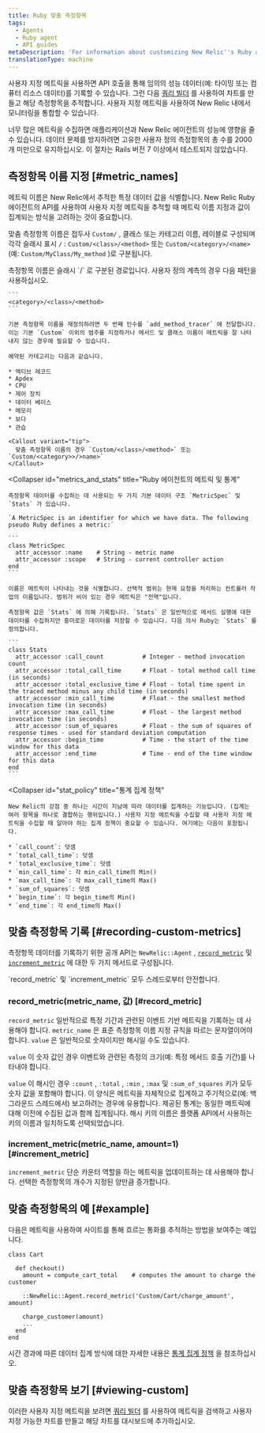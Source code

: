```yaml
---
title: Ruby 맞춤 측정항목
tags:
  - Agents
  - Ruby agent
  - API guides
metaDescription: 'For information about customizing New Relic''s Ruby agent API to collect additional metrics, start here.'
translationType: machine
---
```


사용자 지정 메트릭을 사용하면 API 호출을 통해 임의의 성능 데이터(예: 타이밍 또는 컴퓨터 리소스 데이터)를 기록할 수 있습니다. 그런 다음 [쿼리 빌더](/docs/query-your-data/explore-query-data/query-builder/introduction-query-builder) 를 사용하여 차트를 만들고 해당 측정항목을 추적합니다. 사용자 지정 메트릭을 사용하여 New Relic 내에서 모니터링을 통합할 수 있습니다.

<Callout variant="caution">
  너무 많은 메트릭을 수집하면 애플리케이션과 New Relic 에이전트의 성능에 영향을 줄 수 있습니다. 데이터 문제를 방지하려면 고유한 사용자 정의 측정항목의 총 수를 2000개 미만으로 유지하십시오.
</Callout>

<Callout variant="important">
  이 절차는 Rails 버전 7 이상에서 테스트되지 않았습니다.
</Callout>

## 측정항목 이름 지정 [#metric_names]

메트릭 이름은 New Relic에서 추적한 특정 데이터 값을 식별합니다. New Relic Ruby 에이전트의 API를 사용하여 사용자 지정 메트릭을 추적할 때 메트릭 이름 지정과 값이 집계되는 방식을 고려하는 것이 중요합니다.

맞춤 측정항목 이름은 접두사 `Custom/` , 클래스 또는 카테고리 이름, 레이블로 구성되며 각각 슬래시 표시 `/` : `Custom/<class>/<method>` 또는 `Custom/<category>/<name>` (예: `Custom/MyClass/My_method` )로 구분됩니다.

<CollapserGroup>
  <Collapser
    id="metric_names"
    title="측정항목 이름 및 경로"
  >
    측정항목 이름은 슬래시 `/` 로 구분된 경로입니다. 사용자 정의 계측의 경우 다음 패턴을 사용하십시오.

    ```
    <category>/<class>/<method>
    ```

    기본 측정항목 이름을 재정의하려면 두 번째 인수를 `add_method_tracer` 에 전달합니다. 이는 기본 `Custom` 이외의 범주를 지정하거나 메서드 및 클래스 이름이 메트릭을 잘 나타내지 않는 경우에 필요할 수 있습니다.

    예약된 카테고리는 다음과 같습니다.

    * 액티브 레코드
    * Apdex
    * CPU
    * 제어 장치
    * 데이터 베이스
    * 메모리
    * 보다
    * 관습

    <Callout variant="tip">
      맞춤 측정항목 이름의 경우 `Custom/<class>/<method>` 또는 `Custom/<category>>/>name>`
    </Callout>
  </Collapser>

  <Collapser
    id="metrics_and_stats"
    title="Ruby 에이전트의 메트릭 및 통계"
  >
    측정항목 데이터를 수집하는 데 사용되는 두 가지 기본 데이터 구조 `MetricSpec` 및 `Stats` 가 있습니다.

    `A MetricSpec is an identifier for which we have data. The following pseudo Ruby defines a metric:`

    ```
    class MetricSpec
      attr_accessor :name    # String - metric name
      attr_accessor :scope   # String - current controller action
    end
    ```

    이름은 메트릭이 나타내는 것을 식별합니다. 선택적 범위는 현재 요청을 처리하는 컨트롤러 작업의 이름입니다. 범위가 비어 있는 경우 메트릭은 "전역"입니다.

    측정항목 값은 `Stats` 에 의해 기록됩니다. `Stats` 은 일반적으로 메서드 실행에 대한 데이터를 수집하지만 흥미로운 데이터를 저장할 수 있습니다. 다음 의사 Ruby는 `Stats` 를 정의합니다.

    ```
    class Stats
      attr_accessor :call_count           # Integer - method invocation count
      attr_accessor :total_call_time      # Float - total method call time (in seconds)
      attr_accessor :total_exclusive_time # Float - total time spent in the traced method minus any child time (in seconds)
      attr_accessor :min_call_time        # Float - the smallest method invocation time (in seconds)
      attr_accessor :max_call_time        # Float - the largest method invocation time (in seconds)
      attr_accessor :sum_of_squares       # Float - the sum of squares of response times - used for standard deviation computation
      attr_accessor :begin_time           # Time - the start of the time window for this data
      attr_accessor :end_time             # Time - end of the time window for this data
    end
    ```
  </Collapser>

  <Collapser
    id="stat_policy"
    title="통계 집계 정책"
  >
    New Relic의 강점 중 하나는 시간이 지남에 따라 데이터를 집계하는 기능입니다. (집계는 여러 항목을 하나로 결합하는 행위입니다.) 사용자 지정 메트릭을 수집할 때 사용자 지정 메트릭을 수집할 때 알아야 하는 집계 정책이 중요할 수 있습니다. 여기에는 다음이 포함됩니다.

    * `call_count`: 덧셈
    * `total_call_time`: 덧셈
    * `total_exclusive_time`: 덧셈
    * `min_call_time`: 각 min_call_time의 Min()
    * `max_call_time`: 각 max_call_time의 Max()
    * `sum_of_squares`: 덧셈
    * `begin_time`: 각 begin_time의 Min()
    * `end_time`: 각 end_time의 Max()
  </Collapser>
</CollapserGroup>

## 맞춤 측정항목 기록 [#recording-custom-metrics]

측정항목 데이터를 기록하기 위한 공개 API는 `NewRelic::Agent` , [`record_metric`](#record_metric) 및 [`increment_metric`](#increment_metric) 에 대한 두 가지 메서드로 구성됩니다.

<Callout variant="tip">
  `record_metric` 및 `increment_metric` 모두 스레드로부터 안전합니다.
</Callout>

### record_metric(metric_name, 값) [#record_metric]

`record_metric` 일반적으로 특정 기간과 관련된 이벤트 기반 메트릭을 기록하는 데 사용해야 합니다. `metric_name` 은 표준 측정항목 이름 지정 규칙을 따르는 문자열이어야 합니다. `value` 은 일반적으로 숫자이지만 해시일 수도 있습니다.

`value` 이 숫자 값인 경우 이벤트와 관련된 측정의 크기(예: 특정 메서드 호출 기간)를 나타내야 합니다.

`value` 이 해시인 경우 `:count` , `:total` , `:min` , `:max` 및 `:sum_of_squares` 키가 모두 숫자 값을 포함해야 합니다. 이 양식은 메트릭을 자체적으로 집계하고 주기적으로(예: 백그라운드 스레드에서) 보고하려는 경우에 유용합니다. 제공된 통계는 동일한 메트릭에 대해 이전에 수집된 값과 함께 집계됩니다. 해시 키의 이름은 플랫폼 API에서 사용하는 키의 이름과 일치하도록 선택되었습니다.

### increment_metric(metric_name, amount=1) [#increment_metric]

`increment_metric` 단순 카운터 역할을 하는 메트릭을 업데이트하는 데 사용해야 합니다. 선택한 측정항목의 개수가 지정된 양만큼 증가합니다.

## 맞춤 측정항목의 예 [#example]

다음은 메트릭을 사용하여 사이트를 통해 흐르는 통화를 추적하는 방법을 보여주는 예입니다.

```
class Cart

  def checkout()
    amount = compute_cart_total    # computes the amount to charge the customer

    ::NewRelic::Agent.record_metric('Custom/Cart/charge_amount', amount)

    charge_customer(amount)
    ...
  end
end
```

시간 경과에 따른 데이터 집계 방식에 대한 자세한 내용은 [통계 집계 정책](/docs/ruby/ruby-custom-metric-naming#stat_policy) 을 참조하십시오.

## 맞춤 측정항목 보기 [#viewing-custom]

이러한 사용자 지정 메트릭을 보려면 [쿼리 빌더](/docs/query-your-data/explore-query-data/query-builder/introduction-query-builder) 를 사용하여 메트릭을 검색하고 사용자 지정 가능한 차트를 만들고 해당 차트를 대시보드에 추가하십시오.